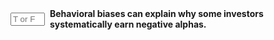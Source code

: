 ::: {.question-block}

<form onsubmit="event.preventDefault(); checkAnswerBox('module5_tf_q77','T')" style="display: flex; align-items: center; gap: 8px;">
<input type="text" id="module5_tf_q77" name="module5_tf_q77" maxlength="1" placeholder="T or F" style="width: 55px;" data-correct-answer="T" /> 
<label for="module5_tf_q77"><strong>Behavioral biases can explain why some investors systematically earn negative alphas.</strong></label>
</form>

<div id="feedback-module5_tf_q77" class="feedback" data-status="" style="display:none;">
This is TRUE. Poor decisions driven by biases can lead to consistent underperformance.
</div>

:::
